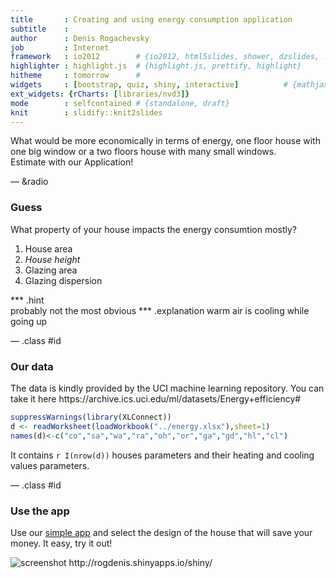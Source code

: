 ```yaml
---
title       : Creating and using energy consumption application
subtitle    : 
author      : Denis Rogachevsky 
job         : Internet
framework   : io2012        # {io2012, html5slides, shower, dzslides, ...}
highlighter : highlight.js  # {highlight.js, prettify, highlight}
hitheme     : tomorrow      # 
widgets     : [bootstrap, quiz, shiny, interactive]          # {mathjax, quiz, bootstrap}
ext_widgets: {rCharts: [libraries/nvd3]}
mode        : selfcontained # {standalone, draft}
knit        : slidify::knit2slides
---
```

   
      
         
            
               
               

What would be more economically in terms of energy, one floor house with one big window or a two floors house with many small windows.   
Estimate with our Application!   

--- &radio

### Guess

What property of your house impacts the energy consumtion mostly?

1. House area
2. _House height_
3. Glazing area
4. Glazing dispersion

*** .hint   
probably not the most obvious
*** .explanation
warm air is cooling while going up


--- .class #id 

### Our data


The data is kindly provided by the UCI machine learning repository. You can take it here https://archive.ics.uci.edu/ml/datasets/Energy+efficiency#   

```r
suppressWarnings(library(XLConnect))
d <- readWorksheet(loadWorkbook("../energy.xlsx"),sheet=1)
names(d)<-c("co","sa","wa","ra","oh","or","ga","gd","hl","cl")
```

It contains `r I(nrow(d))` houses parameters and their heating and cooling values parameters.

--- .class #id 

### Use the app

Use our [simple app](http://rogdenis.shinyapps.io/shiny/ "EnergyApp") and select the design of the house that will save your money. It easy, try it out! 

![screenshot](EnergyApp.png)
http://rogdenis.shinyapps.io/shiny/

